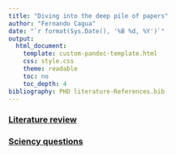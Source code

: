 ```yaml
---
title: "Diving into the deep pile of papers"
author: "Fernando Cagua"
date: "`r format(Sys.Date(), '%B %d, %Y')`"
output:
  html_document:
    template: custom-pandoc-template.html
    css: style.css
    theme: readable
    toc: no
    toc_depth: 4
bibliography: PHD literature-References.bib
---
```


### [Literature review](literature.html)

### [Sciency questions](questions.html)
